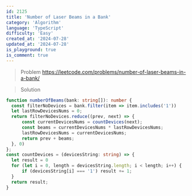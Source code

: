 ```yaml
---
id: 2125
title: 'Number of Laser Beams in a Bank'
category: 'Algorithm'
language: 'TypeScript'
difficulty: 'Easy'
created_at: '2024-07-28'
updated_at: '2024-07-28'
is_playground: true
is_comment: true
---
```


> Problem
https://leetcode.com/problems/number-of-laser-beams-in-a-bank/

> Solution

``` typescript
function numberOfBeams(bank: string[]): number {
  const filterNoDevices = bank.filter(item => item.includes('1'))
  let lastRowDevicesNums = 0;
  return filterNoDevices.reduce((prev, next) => {
      const currentDevicesNums = countDevices(next);
      const beams = currentDevicesNums * lastRowDevicesNums;
      lastRowDevicesNums = currentDevicesNums;
      return prev + beams;
  }, 0)
};
const countDevices = (devicesString: string) => {
  let result = 0
  for (let i = 0, length = devicesString.length; i < length; i++) {
      if (devicesString[i] === '1') result += 1;
  }
  return result;
}
```
